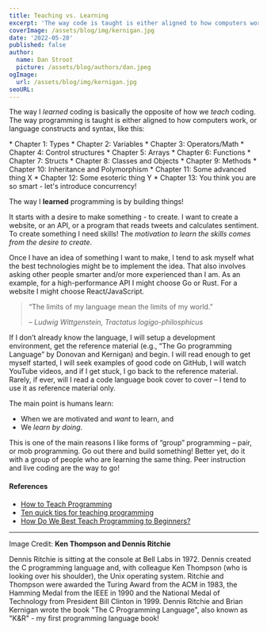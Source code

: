 ```yaml
---
title: Teaching vs. Learning
excerpt: 'The way code is taught is either aligned to how computers work (why variables are 16, 32 or 64 bits, how the machine stores them) or language constructs and syntax. That’s not how I learned to code...'
coverImage: /assets/blog/img/kernigan.jpg
date: '2022-05-20'
published: false
author:
  name: Dan Stroot
  picture: /assets/blog/authors/dan.jpeg
ogImage:
  url: /assets/blog/img/kernigan.jpg
seoURL:
---
```


The way I _learned_ coding is basically the opposite of how we _teach_ coding. The way programming is taught is either aligned to how computers work, or language constructs and syntax, like this:

<div className="text-sm"> 
* Chapter 1: Types
* Chapter 2: Variables
* Chapter 3: Operators/Math
* Chapter 4: Control structures
* Chapter 5: Arrays
* Chapter 6: Functions
* Chapter 7: Structs
* Chapter 8: Classes and Objects
* Chapter 9: Methods
* Chapter 10: Inheritance and Polymorphism
* Chapter 11: Some advanced thing X
* Chapter 12: Some esoteric thing Y
* Chapter 13: You think you are so smart - let's introduce concurrency!
</div>

The way I **learned** programming is by building things!  

It starts with a desire to make something - to create. I want to create a website, or an API, or a program that reads tweets and calculates sentiment. To create something I need skills! The _motivation to learn the skills comes from the desire to create_.

Once I have an idea of something I want to make, I tend to ask myself what the best technologies might be to implement the idea. That also involves asking other people smarter and/or more experienced than I am. As an example, for a high-performance API I might choose Go or Rust. For a website I might choose React/JavaScript.

> ​“The limits of my language mean the limits of my world.” 
>
> <cite>– Ludwig Wittgenstein, Tractatus logigo-philosphicus</cite>

If I don’t already know the language, I will setup a development environment, get the reference material (e.g., “The Go programming Language” by Donovan and Kernigan) and begin. I will read enough to get myself started, I will seek examples of good code on GitHub, I will watch YouTube videos, and if I get stuck, I go back to the reference material. Rarely, if ever, will I read a code language book cover to cover – I tend to use it as reference material only.  

The main point is humans learn:

* When we are motivated and _want_ to learn, and 
* We _learn by doing_.  

This is one of the main reasons I like forms of “group” programming – pair, or mob programming. Go out there and build something! Better yet, do it with a group of people who are learning the same thing.  Peer instruction and live coding are the way to go!

#### References

- [How to Teach Programming](https://www.codementor.io/@npostolovski/how-to-teach-programming-pvgpdtoed)
- [Ten quick tips for teaching programming](https://www.ncbi.nlm.nih.gov/pmc/articles/PMC5886386/)
- [How Do We Best Teach Programming to Beginners?](https://casabona.org/2018/02/how-do-we-best-teach-programming-to-beginners/)

---

Image Credit: **Ken Thompson and Dennis Ritchie**

<span className="text-sm">
Dennis Ritchie is sitting at the console at Bell Labs in 1972. Dennis created the C programming language and, with colleague Ken Thompson (who is looking over his shoulder), the Unix operating system. Ritchie and Thompson were awarded the Turing Award from the ACM in 1983, the Hamming Medal from the IEEE in 1990 and the National Medal of Technology from President Bill Clinton in 1999. Dennis Ritchie and Brian Kernigan wrote the book "The C Programming Language", also known as "K&R" - my first programming language book!
</span>